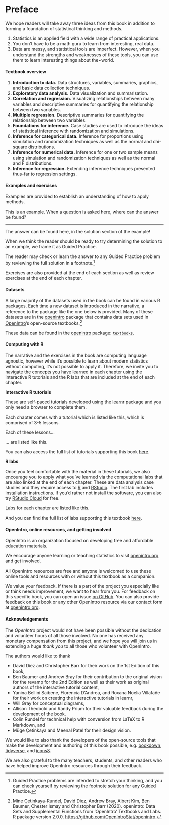 # Preface {.unnumbered}

We hope readers will take away three ideas from this book in addition to forming a foundation of statistical thinking and methods.

1.  Statistics is an applied field with a wide range of practical applications.
2.  You don't have to be a math guru to learn from interesting, real data.
3.  Data are messy, and statistical tools are imperfect. However, when you understand the strengths and weaknesses of these tools, you can use them to learn interesting things about the\~world.

#### Textbook overview {.unnumbered}

1.  **Introduction to data.** Data structures, variables, summaries, graphics, and basic data collection techniques.
2.  **Exploratory data analysis.** Data visualization and summarisation.
3.  **Correlation and regression.** Visualizing relationships between many variables and descriptive summaries for quantifying the relationship between two variables.
4.  **Multiple regression.** Descriptive summaries for quantifying the relationship between two variables.
5.  **Foundations for inference.** Case studies are used to introduce the ideas of statistical inference with randomization and simulations.
6.  **Inference for categorical data.** Inference for proportions using simulation and randomization techniques as well as the normal and chi-square distributions.
7.  **Inference for numerical data.** Inference for one or two sample means using simulation and randomization techniques as well as the normal and F distributions.
8.  **Inference for regression.** Extending inference techniques presented thus-far to regression settings.

#### Examples and exercises {.unnumbered}

Examples are provided to establish an understanding of how to apply methods.

::: {.workedexample}
This is an example.
When a question is asked here, where can the answer be found?

------------------------------------------------------------------------

The answer can be found here, in the solution section of the example!
:::

When we think the reader should be ready to try determining the solution to an example, we frame it as Guided Practice.

::: {.guidedpractice}
The reader may check or learn the answer to any Guided Practice problem by reviewing the full solution in a footnote.[^preface-1]
:::

[^preface-1]: Guided Practice problems are intended to stretch your thinking, and you can check yourself by reviewing the footnote solution for any Guided Practice.

Exercises are also provided at the end of each section as well as review exercises at the end of each chapter.
<!--
Solutions are given for odd-numbered exercises in Appendix A.
-->

#### Datasets {.unnumbered}

A large majority of the datasets used in the book can be found in various R packages.
Each time a new dataset is introduced in the narrative, a reference to the package like the one below is provided.
Many of these datasets are in the [openintro](http://openintrostat.github.io/openintro) package that contains data sets used in [OpenIntro](https://www.openintro.org/)'s open-source textbooks.[^preface-2]

[^preface-2]: Mine Çetinkaya-Rundel, David Diez, Andrew Bray, Albert Kim, Ben Baumer, Chester Ismay and Christopher Barr (2020).
    openintro: Data Sets and Supplemental Functions from 'OpenIntro' Textbooks and Labs.
    R package version 2.0.0.
    <https://github.com/OpenIntroStat/openintro>.

::: {.data}
These data can be found in the [openintro](http://openintrostat.github.io/openintro) package: [`textbooks`](http://openintrostat.github.io/openintro/reference/textbooks.html).
:::

#### Computing with R {.unnumbered}

The narrative and the exercises in the book are computing language agnostic, however while it's possible to learn about modern statistics without computing, it's not possible to apply it.
Therefore, we invite you to navigate the concepts you have learned in each chapter using the interactive R tutorials and the R labs that are included at the end of each chapter.

**Interactive R tutorials**

These are self-paced tutorials developed using the [learnr](https://rstudio.github.io/learnr/index.html) package and you only need a browser to complete them.

::: {.alltutorials}
Each chapter comes with a tutorial which is listed like this, which is comprised of 3-5 lessons.
:::

::: {.singletutorial}
Each of these lessons...
:::

::: {.singletutorial}
... are listed like this.
:::

You can also access the full list of tutorials supporting this book [here](https://openintrostat.github.io/ims-tutorials/).

**R labs**

Once you feel comfortable with the material in these tutorials, we also encourage you to apply what you've learned via the computational labs that are also linked at the end of each chapter.
These are data analysis case studies and they require access to [R](https://cran.r-project.org/) and [RStudio](https://rstudio.com/products/rstudio/).
The first lab includes installation instructions.
If you'd rather not install the software, you can also try [RStudio Cloud](https://rstudio.cloud/) for free.

::: {.singlelab}
Labs for each chapter are listed like this.
:::

::: {.alllabs}
And you can find the full list of labs supporting this textbook [here](http://openintrostat.github.io/oilabs-tidy/).
:::

#### OpenIntro, online resources, and getting involved {.unnumbered}

OpenIntro is an organization focused on developing free and affordable education materials.

We encourage anyone learning or teaching statistics to visit [openintro.org](http://www.openintro.org) and get involved.

All OpenIntro resources are free and anyone is welcomed to use these online tools and resources with or without this textbook as a companion.

We value your feedback.
If there is a part of the project you especially like or think needs improvement, we want to hear from you.
For feedback on this specific book, you can open an issue [on GitHub](https://github.com/openintrostat/ims/issues).
You can also provide feedback on this book or any other OpenIntro resource via our contact form at [openintro.org](https://www.openintro.org/form/?f=contact).

#### Acknowledgements {.unnumbered}

The *OpenIntro* project would not have been possible without the dedication and volunteer hours of all those involved.
No one has received any monetary compensation from this project, and we hope you will join us in extending a huge *thank you* to all those who volunteer with OpenIntro.

The authors would like to thank

-   David Diez and Christopher Barr for their work on the 1st Edition of this book,
-   Ben Baumer and Andrew Bray for their contribution to the original vision for the revamp for the 2nd Edition as well as their work as original authors of the interactive tutorial content,
-   Yanina Bellini Saibene, Florencia D'Andrea, and Roxana Noelia Villafañe for their work on creating the interactive tutorials in learnr,\
-   Will Gray for conceptual diagrams,
-   Allison Theobold and Randy Prium for their valuable feedback during the development of the book,\
-   Colin Rundel for technical help with conversion from LaTeX to R Markdown, and
-   Müge Çetinkaya and Meenal Patel for their design vision.

We would like to also thank the developers of the open-source tools that make the development and authoring of this book possible, e.g. [bookdown](https://bookdown.org/), [tidyverse](https://tidyverse.org/), and [icons8](http://icons8.com/).

We are also grateful to <!-- [...] for providing us with valuable feedback based on their experiences while teaching with this textbook, and to --> the many teachers, students, and other readers who have helped improve OpenIntro resources through their feedback.
